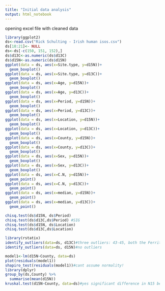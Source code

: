 ```yaml
---
title: "Initial data analysis"
output: html_notebook
---
```


opening excel file with cleaned data
```r
library(ggplot2)
ds<-read.csv("Rick Schulting - Irish human isos.csv") 
ds[18:21]<- NULL
ds<-ds[-c(150, 151, 152),]
ds$d13C<-as.numeric(ds$d13C)
ds$d15N<-as.numeric(ds$d15N)
ggplot(data = ds, aes(x=Site.type, y=d15N))+
  geom_boxplot()
ggplot(data = ds, aes(x=Site.type, y=d13C))+
  geom_boxplot()
ggplot(data = ds, aes(x=Age, y=d15N))+
  geom_boxplot()
ggplot(data = ds, aes(x=Age, y=d13C))+
  geom_boxplot()
ggplot(data = ds, aes(x=Period, y=d15N))+
  geom_boxplot()
ggplot(data = ds, aes(x=Period, y=d13C))+
  geom_boxplot()
ggplot(data = ds, aes(x=Location, y=d15N))+
  geom_boxplot()
ggplot(data = ds, aes(x=Location, y=d13C))+
  geom_boxplot()
ggplot(data = ds, aes(x=County, y=d15N))+
  geom_boxplot()
ggplot(data = ds, aes(x=County, y=d13C))+
  geom_boxplot()
ggplot(data = ds, aes(x=Sex, y=d15N))+
  geom_boxplot()
ggplot(data = ds, aes(x=Sex, y=d13C))+
  geom_boxplot()
ggplot(data = ds, aes(x=C.N, y=d15N))+
  geom_point()
ggplot(data = ds, aes(x=C.N, y=d13C))+
  geom_point()
ggplot(data = ds, aes(x=median, y=d15N))+
  geom_point()
ggplot(data = ds, aes(x=median, y=d13C))+
  geom_point()


```
```r
chisq.test(ds$d15N, ds$Period)
chisq.test(ds$d13C,ds$Period) #SIG
chisq.test(ds$d15N, ds$Location)
chisq.test(ds$d13C,ds$Location)

```
```r
library(rstatix)
identify_outliers(data=ds, d13C)#three outliers: 43-45, both the Ferriters cove specimens and the dog specimen from Dalkey Island, all are coastal
identify_outliers(data=ds, d15N)#no outliers
```

```r
model1<-lm(d15N~County, data=ds)
plot(residuals(model1))
shapiro_test(residuals(model1))#cant assume normality!
library(dplyr)
group_by(ds,County) %>%
  summarise(mean(d15N))
kruskal.test(d15N~County, data=ds)#yes significant difference in N15 between countys
```


